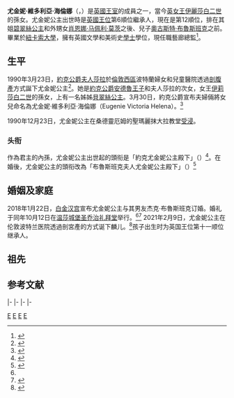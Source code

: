 {{Merge|奧古斯特·布魯斯班克|time=2021-11-08T04:18:27+00:00}}
{{noteTA
|G1 = Country
|G2 = PP
|G3 = UK Places
|G4 = PoliticiansUK
|1=zh-cn:乔治;zh-tw:喬治;zh-hk:佐治;
}}
{{Infobox royalty|
| name = 尤金妮
| title = 尤金妮公主殿下<br>{{lang-en|''HRH'' Princess Eugenie}}
| image = Princess Eugenie, 2017.jpg
| image_size = 250px
| spouse =  [[傑克·布魯斯班克|傑克·布魯斯班克]]{{marriage||2018}}
| house  = [[溫莎王朝|溫莎王朝]]
| full name = Eugenie Victoria Helena
| othertitles  =
| father = [[約克公爵安德魯王子|約克公爵安德魯王子]]
| mother = [[約克公爵夫人莎拉|約克公爵夫人莎拉]]
| issue = [[奧古斯特·布魯斯班克|奧古斯特·布魯斯班克]]
| birth_date  = {{birth date and age|1990|3|23|}}
| birth_place  = {{UK}}[[倫敦|倫敦]]{{link-en|波特蘭婦女和兒童醫院| The Portland Hospital for Women and Children}}
| date of death  = 
| place of death = 
}}
{{British Royal Family}}

'''尤金妮·維多利亞·海倫娜'''（{{lang-en|Eugenie Victoria Helena}}，{{bd|1990年|3月23日|catIdx=Eugenie}}）是[[英國王室|英國王室]]的成員之一，當今[[英國|英]][[英國君主|女王]][[伊麗莎白二世_(英國)|伊麗莎白二世]]的孫女。尤金妮公主出世時是[[英国王位继承|英國王位]]第6順位繼承人，現在是第12順位，排在其姐[[比亚特丽斯郡主_(约克)|碧翠絲公主]]和外甥女[[肖恩娜·马佩利·莫茨|肖恩娜·马佩利·莫茨]]之後、兒子[[奧古斯特·布魯斯班克|奧古斯特·布魯斯班克]]之前。畢業於[[纽卡斯尔大学_(英国)|紐卡索大學]]，擁有英國文學和美術史[[學士|學士]]學位，現任職藝廊總監<ref name=":0">{{Cite web|title=披上露疤嫁衣 鼓勵病童做自己 英公主完婚|url=https://hk.appledaily.com/international/20181013/M3NOSQCTWEQFUALCD56ZFZOYIU/|accessdate=2020-07-12|work=Apple Daily 蘋果日報|language=zh-hk|archive-date=2020-07-12|archive-url=https://web.archive.org/web/20200712062220/https://hk.appledaily.com/international/20181013/M3NOSQCTWEQFUALCD56ZFZOYIU/|dead-url=no}}</ref>。

==生平==
1990年3月23日，[[約克公爵夫人莎拉|約克公爵夫人莎拉]]於[[倫敦西區|倫敦西區]]波特蘭婦女和兒童醫院透過[[剖腹產|剖腹產]]方式誕下尤金妮公主<ref>{{Cite web |url=https://www.latimes.com/archives/la-xpm-1990-03-30-mn-432-story.html |title=存档副本 |access-date=2021-03-12 |archive-date=2020-08-06 |archive-url=https://web.archive.org/web/20200806085038/https://www.latimes.com/archives/la-xpm-1990-03-30-mn-432-story.html |dead-url=no }}</ref>。她是[[約克公爵安德魯王子|約克公爵安德魯王子]]和夫人莎拉的次女，女王[[伊莉莎白二世|伊莉莎白二世]]的孫女，上有一名姊姊[[貝翠絲公主|貝翠絲公主]]。3月30日，約克公爵宣布夫婦倆將女兒命名為尤金妮·維多利亞·海倫娜（Eugenie Victoria Helena）。<ref name=LondonGazetteAnnouncement>{{London Gazette |issue=52087 |date=26 March 1990 |page=7027 }}</ref> 

1990年12月23日，尤金妮公主在桑德靈厄姆的聖瑪麗抹大拉教堂[[受浸|受浸]]。

=== 头衔 ===
作為君主的內孫，尤金妮公主出世起的頭衔是「約克尤金妮公主殿下」（{{lang-en|Her Royal Highness Princess Eugenie of York}}）<ref name="photos">{{cite web|title=Official Photographs released from Princess Eugenie and Jack Brooksbank's Wedding|url=https://www.royal.uk/official-photographs-released-princess-eugenie-and-jack-brooksbanks-wedding|accessdate=2018-11-21|date=2018-10-13|quote=Her Royal Highness Princess Eugenie of York and Mr Jack Brooksbank have released four official photographs from their Wedding day.|archive-date=2018-11-21|archive-url=https://web.archive.org/web/20181121204101/https://www.royal.uk/official-photographs-released-princess-eugenie-and-jack-brooksbanks-wedding|dead-url=yes}}</ref>。在婚後，尤金妮公主的頭衔改為「布魯斯班克夫人尤金妮公主殿下」（{{lang-en|Her Royal Highness Princess Eugenie, Mrs Jack Brooksbank}}）<ref>{{Cite web|title=Court Circular|url=https://www.royal.uk/court-circular|accessdate=2020-07-12|work=The Royal Family|language=en|archive-date=2020-06-24|archive-url=https://web.archive.org/web/20200624115125/https://www.royal.uk/court-circular|dead-url=no}}</ref>

==婚姻及家庭==
2018年1月22日，[[白金汉宫|白金汉宫]]宣布尤金妮公主与其男友杰克·布魯斯班克订婚。婚礼于同年10月12日在[[温莎城堡|温莎城堡]][[圣乔治礼拜堂|圣乔治礼拜堂]]举行。<ref name=":0" /><ref>{{Cite news|title=Princess Eugenie announces engagement|url=https://www.bbc.com/news/uk-42772288|newspaper=BBC News|date=2018-01-22|accessdate=2020-07-12|language=en-GB|archive-date=2020-06-28|archive-url=https://web.archive.org/web/20200628132053/https://www.bbc.com/news/uk-42772288|dead-url=no}}</ref>
2021年2月9日，尤金妮公主在伦敦波特兰医院透過剖宮產的方式诞下麟儿。<ref>{{cite news |title=Princess Eugenie and Jack Brooksbank celebrate birth of son |url=https://news.sky.com/story/princess-eugenie-and-jack-brooksbank-celebrate-birth-of-son-12213527 |access-date=9 February 2021 |work=Sky News |date=9 February 2021 |archive-date=2021-02-14 |archive-url=https://web.archive.org/web/20210214215602/https://news.sky.com/story/princess-eugenie-and-jack-brooksbank-celebrate-birth-of-son-12213527 |dead-url=no }}</ref>孩子出生时为英国王位第十一顺位继承人。

==祖先==
{{Ahnentafel top|先祖}}<center>
{{ahnentafel-compact5
|style = font-size: 85%; 
|boxstyle_1=background-color: #fcc;
|boxstyle_2=background-color: #fb9;
|boxstyle_3=background-color: #ffc;
|boxstyle_4=background-color: #bfc;
|boxstyle_5=background-color: #9fe;
|1= '''尤金妮公主殿下'''
|2= '''父：'''[[约克公爵|约克公爵]][[約克公爵安德魯王子|安德鲁王子]]
|3= '''母：'''公爵夫人[[約克公爵夫人莎拉|莎拉·弗格森]]
|4= '''祖父：'''爱丁堡公爵[[爱丁堡公爵菲利普亲王|菲利普亲王]]
|5= '''祖母：'''英国女王[[伊丽莎白二世|伊丽莎白二世]]
|6= '''外祖父：'''{{le|罗纳德·弗格森|Ronald Ferguson}}[[少校|少校]]
|7= '''外祖母：'''{{le|苏珊·玛丽·莱特|Susan Barrantes}}
|8= '''曾祖父：'''希腊及丹麦[[安德烈阿斯王子_(希腊)|安德烈阿斯王子]]
|9= '''曾祖母：'''黑森-巴腾堡[[爱丽丝公主_(巴滕贝格)|爱丽丝郡主]]
|10= '''外曾祖父：'''英国国王[[乔治六世|乔治六世]]
|11= '''外曾祖母：'''英国王后[[伊莉莎白王太后|伊丽莎白]]
|12= '''外曾祖父：'''安德鲁·弗格森[[上校|上校]]
|13= '''外曾祖母：'''{{le|玛丽安·蒙塔古·道格拉斯·斯科特|Marian Montagu Douglas Scott}}
|14= '''外曾祖父：'''菲茨赫伯特·莱特
|15= '''外曾祖母：'''多琳·温菲尔德
|16= '''高祖父：'''[[希腊君主列表|希腊国王]][[乔治一世_(希腊)|乔治一世]]
|17= '''高祖母：'''希腊王后[[奥尔加王后_(希腊)|奥尔加]]
|18= '''外高祖父：'''[[米尔福德黑文侯爵|米尔福德黑文侯爵]][[巴滕貝格的路易親王|路易·蒙巴頓]]
|19= '''外高祖母：'''侯爵夫人[[维多利亚公主_(黑森和莱茵)|维多利亚郡主]]
|20= '''外高祖父：'''英国国王[[乔治五世|乔治五世]]
|21= '''外高祖母：'''英国王后[[特克的玛丽|玛丽]]
|22= '''外高祖父：'''[[第十四代斯特拉斯莫爾和金霍恩伯爵克勞德·鮑斯-雷昂|克勞德·鮑斯-雷昂]]<br>第十四代{{le|斯特拉斯莫尔与金霍恩伯爵|Earl of Strathmore and Kinghorne}}
|23= '''外高祖母：'''伯爵夫人{{le|塞西莉亚·鲍斯-莱昂|Cecilia Bowes-Lyon, Countess of Strathmore and Kinghorne|塞西莉亚}}
|24= '''外高祖父：'''阿尔杰农·弗格森[[准将|陆军准将]]
|25= '''外高祖母：'''玛格丽特·布兰迪
|26= '''外高祖父：'''{{le|安德鲁·蒙塔古·道格拉斯·斯科特|Lord Andrew Montagu Douglas Scott}}勋爵
|27= '''外高祖母：'''勋爵夫人{{le|玛丽·爱德华兹|Lady Herbert Montagu Douglas Scott}}
|28= '''外高祖父：'''{{le|亨利·菲茨赫伯特·莱特|Henry FitzHerbert Wright}}
|29= '''外高祖母：'''穆里尔·弗莱彻
|30= '''外高祖父：'''第八代{{le|宝尔势格子爵|Viscount Powerscourt}}{{le|默文·温菲尔德，第八代宝尔势格子爵|Mervyn Wingfield, 8th Viscount Powerscourt|默文·温菲尔德}}
|31= '''外高祖母：'''子爵夫人西比尔·普莱德尔-布弗里
}}</center>
{{ahnentafel bottom}}

==参考文献==
{{reflist}}

{{S-start}}
{{s-hou|[[溫莎王朝|溫莎王朝]]|1990年|3月23日}}
{{S-roy|uk}}
|-
{{S-none|第9位<br>[[比亚特丽斯郡主_(约克)|约克比亚特丽斯郡主]]<br>姐姐}}
{{S-ttl|title=[[英國王位繼承|英國王位繼承]]<br />第10位}}
{{S-none|第11位<br>[[奧古斯特·布魯斯班克|奧古斯特·布魯斯班克]]<br>兒子}}
{{S-before|[[威塞克斯伯爵爱德华王子|威塞克斯伯爵爱德华王子]]|叔父|rows=5}}
{{S-ttl|title=英国王位 <br /> 第十顺位推定继承人|years=2015年5月2日 – }}
{{S-inc}}
{{S-ttl|title=英国王位 <br /> 第九顺位推定继承人|years=2018年4月23日 – {{SetTitle|堂姪子阿奇·哈里森·蒙巴頓-溫莎出世|2019年5月6日}}}}
{{S-after|[[比亚特丽斯郡主_(约克)|约克碧翠絲公主]]|姐姐|rows=4}}
{{S-ttl|title=英国王位 <br /> 第八顺位推定继承人|years=2015年5月2日 – {{SetTitle|堂姪子劍橋路易王子出世|2018年4月23日}}}}
|-
{{S-ttl|title=英国王位 <br /> 第七顺位推定继承人|years=2013年7月22日 – {{SetTitle|堂侄女剑桥夏特洛公主出世|2015年5月2日}}}}
|-
{{S-ttl|title=英国王位 <br /> 第六顺位推定继承人|years={{SetTitle|尤金妮郡主出世|1990年3月23日}} – {{SetTitle|堂侄子剑桥乔治王子出世|2013年7月22日}}}}
|-
{{S-end}}
{{英国公主}}

{{DEFAULTSORT: Eugenie, York}}
[[Category:英國公主|E]]
[[Category:溫莎王朝貴族|E]]
[[Category:紐卡索大學校友|E]]
[[Category:倫敦人|E]]